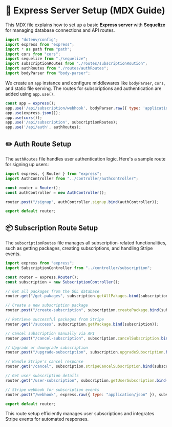# 🚀 Express Server Setup (MDX Guide)

This MDX file explains how to set up a basic **Express server** with **Sequelize** for managing database connections and API routes.

```javascript
import "dotenv/config";
import express from "express";
import * as path from "path";
import cors from "cors";
import sequelize from "./sequelize";
import subscriptionRoutes from "./routes/subscriptionRoution";
import authRoutes from "./routes/authRoutes";
import bodyParser from "body-parser";
```

We create an `app` instance and configure middlewares like `bodyParser`, `cors`, and static file serving. The routes for subscriptions and authentication are added using `app.use()`.

```javascript
const app = express();
app.use('/api/subscription/webhook', bodyParser.raw({ type: 'application/json' }));
app.use(express.json());
app.use(cors());
app.use('/api/subscription', subscriptionRoutes);
app.use('/api/auth', authRoutes);
```

## ✏️ Auth Route Setup

The `authRoutes` file handles user authentication logic. Here's a sample route for signing up users:

```javascript
import express, { Router } from "express";
import AuthController from "../controller/authcontroller";

const router = Router();
const authController = new AuthController();

router.post("/signup", authController.signup.bind(authController));

export default router;
```

## 📦 Subscription Route Setup

The `subscriptionRoutes` file manages all subscription-related functionalities, such as getting packages, creating subscriptions, and handling Stripe events.

```javascript
import express from "express";
import SubscriptionController from "../controller/subscription";

const router = express.Router();
const subscription = new SubscriptionController();

// Get all packages from the SQL database
router.get("/get-pakages", subscription.getAllPakages.bind(subscription));

// Create a new subscription package
router.post("/create-subscription", subscription.createPackage.bind(subscription));

// Retrieve successful packages from Stripe
router.get("/success", subscription.getPackage.bind(subscription));

// Cancel subscription manually via API
router.post("/cancel-subscription", subscription.cancelSubscription.bind(subscription));

// Upgrade or downgrade subscription
router.post("/upgrade-subscription", subscription.upgradeSubscription.bind(subscription));

// Handle Stripe's cancel response
router.get("/cancel", subscription.stripeCancelSubscription.bind(subscription));

// Get user subscription details
router.get("/user-subscription", subscription.getUserSubscription.bind(subscription));

// Stripe webhook for subscription events
router.post("/webhook", express.raw({ type: "application/json" }), subscription.webhook.bind(subscription));

export default router;
```

This route setup efficiently manages user subscriptions and integrates Stripe events for automated responses.

